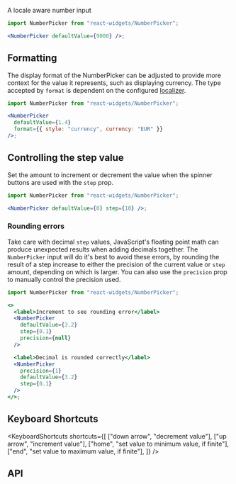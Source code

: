 
A locale aware number input

```jsx live showImports
import NumberPicker from "react-widgets/NumberPicker";

<NumberPicker defaultValue={9000} />;
```

## Formatting

The display format of the NumberPicker can be adjusted to provide more context
for the value it represents, such as displaying currency. The type accepted by `format` is
dependent on the configured [localizer](localization).

```jsx live
import NumberPicker from "react-widgets/NumberPicker";

<NumberPicker
  defaultValue={1.4}
  format={{ style: "currency", currency: "EUR" }}
/>;
```

## Controlling the step value

Set the amount to increment or decrement the value when the spinner buttons are
used with the `step` prop.

```jsx live
import NumberPicker from "react-widgets/NumberPicker";

<NumberPicker defaultValue={0} step={10} />;
```

### Rounding errors

Take care with decimal `step` values, JavaScript's floating point math can produce
unexpected results when adding decimals together. The `NumberPicker` input will
do it's best to avoid these errors, by rounding the result of a step increase to either
the precision of the current value or `step` amount, depending on which is larger.
You can also use the `precision` prop to manually control the precision used.

```jsx live
import NumberPicker from "react-widgets/NumberPicker";

<>
  <label>Increment to see rounding error</label>
  <NumberPicker
    defaultValue={3.2}
    step={0.1}
    precision={null}
  />

  <label>Decimal is rounded correctly</label>
  <NumberPicker
    precision={1}
    defaultValue={3.2}
    step={0.1}
  />
</>;
```

## Keyboard Shortcuts

<KeyboardShortcuts
  shortcuts={[
    ["down arrow", "decrement value"],
    ["up arrow", "increment value"],
    ["home", "set value to minimum value, if finite"],
    ["end", "set value to maximum value, if finite"],
  ]}
/>

## API

<PropsList props={NumberPickerMetadata.props} />
